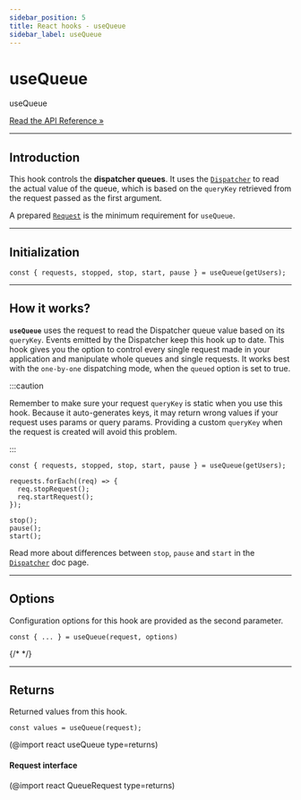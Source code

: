 ```yaml
---
sidebar_position: 5
title: React hooks - useQueue
sidebar_label: useQueue
---
```


# useQueue

<div class="api-link">
  <div class="api-link-title">useQueue</div>
  <div class="api-link-sub-title">

[Read the API Reference »](/api/React/Hook/useQueue.mdx)

  </div>
</div>

---

## Introduction

This hook controls the **dispatcher queues**. It uses the [`Dispatcher`](/documentation/02-core/dispatcher.mdx) to read
the actual value of the queue, which is based on the `queryKey` retrieved from the request passed as the first argument.

A prepared [`Request`](/documentation/02-core/request.mdx) is the minimum requirement for `useQueue`.

---

## Initialization

```tsx
const { requests, stopped, stop, start, pause } = useQueue(getUsers);
```

---

## How it works?

**`useQueue`** uses the request to read the Dispatcher queue value based on its `queryKey`. Events emitted by the
Dispatcher keep this hook up to date. This hook gives you the option to control every single request made in your
application and manipulate whole queues and single requests. It works best with the `one-by-one` dispatching mode, when
the `queued` option is set to true.

:::caution

Remember to make sure your request `queryKey` is static when you use this hook. Because it auto-generates keys, it may
return wrong values if your request uses params or query params. Providing a custom `queryKey` when the request is
created will avoid this problem.

:::

```tsx
const { requests, stopped, stop, start, pause } = useQueue(getUsers);

requests.forEach((req) => {
  req.stopRequest();
  req.startRequest();
});

stop();
pause();
start();
```

Read more about differences between `stop`, `pause` and `start` in the
[`Dispatcher`](/documentation/02-core/dispatcher.mdx) doc page.

---

## Options

Configuration options for this hook are provided as the second parameter.

```tsx
const { ... } = useQueue(request, options)
```

{/* <!-- (@import react UseQueueOptionsType type=returns) --> */}

---

## Returns

Returned values from this hook.

```tsx
const values = useQueue(request);
```

(@import react useQueue type=returns)

#### Request interface

(@import react QueueRequest type=returns)
